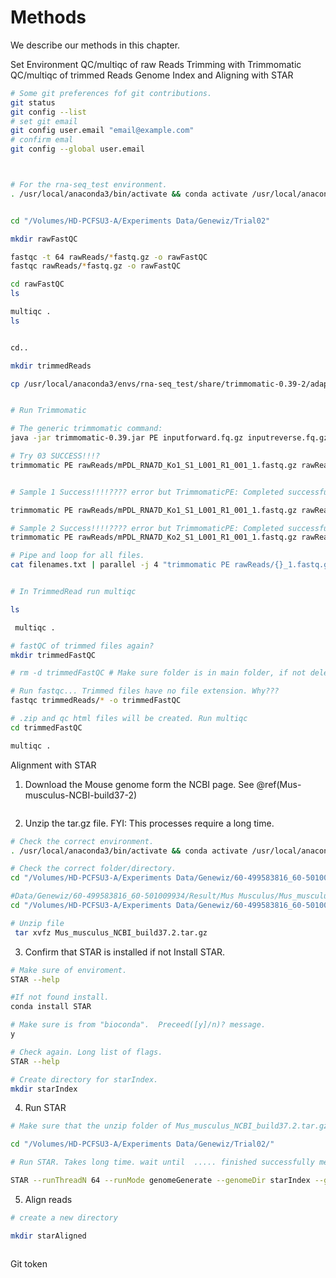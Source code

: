 # Methods

We describe our methods in this chapter.

Set Environment
QC/multiqc of raw Reads
Trimming with Trimmomatic
QC/multiqc of trimmed Reads
Genome Index and Aligning with STAR



```bash
# Some git preferences fof git contributions.  
git status
git config --list
# set git email
git config user.email "email@example.com"
# confirm emal
git config --global user.email



# For the rna-seq_test environment. 
. /usr/local/anaconda3/bin/activate && conda activate /usr/local/anaconda3/envs/rna-seq_test


cd "/Volumes/HD-PCFSU3-A/Experiments Data/Genewiz/Trial02"

mkdir rawFastQC 

fastqc -t 64 rawReads/*fastq.gz -o rawFastQC
fastqc rawReads/*fastq.gz -o rawFastQC

cd rawFastQC
ls

multiqc .
ls 


cd..

mkdir trimmedReads

cp /usr/local/anaconda3/envs/rna-seq_test/share/trimmomatic-0.39-2/adapters/TruSeq3-PE-2.fa .


# Run Trimmomatic 

# The generic trimmomatic command:
java -jar trimmomatic-0.39.jar PE inputforward.fq.gz inputreverse.fq.gz outputforwardpaired.fq.gz outputforwardunpaired.fq.gz outputreversepaired.fq.gz outputreverseunpaired.fq.gz ILLUMINACLIP:TruSeq3-PE.fa:2:30:10:2:keepBothReads LEADING:3 TRAILING:3 MINLEN:36

# Try 03 SUCCESS!!!?
trimmomatic PE rawReads/mPDL_RNA7D_Ko1_S1_L001_R1_001_1.fastq.gz rawReads/mPDL_RNA7D_Ko1_S1_L001_R2_001_2.fastq.gz -baseout trimmedReads/mPDL_RNA7D_Ko1_S1_L001 ILLUMINACLIP:TruSeq3-PE-2.fa:2:30:10:2:keepBothReads LEADING:3 TRAILING:3 MINLEN:36 2> trimmedReads/mPDL_RNA7D_Ko1_S1_L001trimming.log


# Sample 1 Success!!!!???? error but TrimmomaticPE: Completed successfully message.  # error in TruSeq3-PE.fa (No such file or directory)... Change to TruSeq3-PE-2.fa (not tested yet)

trimmomatic PE rawReads/mPDL_RNA7D_Ko1_S1_L001_R1_001_1.fastq.gz rawReads/mPDL_RNA7D_Ko1_S1_L001_R2_001_2.fastq.gz -baseout trimmedReads/mPDL_RNA7D_Ko1_S1_L001_R1_001 ILLUMINACLIP:TruSeq3-PE-2.fa:2:30:10:2:keepBothReads LEADING:3 TRAILING:3 MINLEN:36 2> trimmedReads/mPDL_RNA7D_Ko1_S1_L001trimming.log

# Sample 2 Success!!!!???? error but TrimmomaticPE: Completed successfully message.  # error in TruSeq3-PE.fa (No such file or directory)... Change to TruSeq3-PE-2.fa (not tested yet)
trimmomatic PE rawReads/mPDL_RNA7D_Ko2_S1_L001_R1_001_1.fastq.gz rawReads/mPDL_RNA7D_Ko2_S1_L001_R2_001_2.fastq.gz -baseout trimmedReads/mPDL_RNA7D_Ko2_S1_L001_R2_001 ILLUMINACLIP:TruSeq3-PE-2.fa:2:30:10:2:keepBothReads LEADING:3 TRAILING:3 MINLEN:36 2> trimmedReads/mPDL_RNA7D_Ko2_S1_L001trimming.log

# Pipe and loop for all files.
cat filenames.txt | parallel -j 4 "trimmomatic PE rawReads/{}_1.fastq.gz rawReads/{}_2.fastq.gz -baseout trimmedReads/{} ILLUMINACLIP:TruSeq3-PE-2.fa:2:30:10:2keepBothReads LEADING:3 TRAILING:3 MINLEN:36 2> trimmedReads/{}trimming.log" #Not successful. 


# In TrimmedRead run multiqc

ls

 multiqc .

# fastQC of trimmed files again?
mkdir trimmedFastQC

# rm -d trimmedFastQC # Make sure folder is in main folder, if not delete

# Run fastqc... Trimmed files have no file extension. Why???
fastqc trimmedReads/* -o trimmedFastQC

# .zip and qc html files will be created. Run multiqc
cd trimmedFastQC

multiqc .
```


Alignment with STAR  

1. Download the Mouse genome form the NCBI page.  See \@ref(Mus-musculus-NCBI-build37-2)   
```bash

```


2. Unzip the tar.gz file. FYI: This processes require a long time.  
```bash
# Check the correct environment.
. /usr/local/anaconda3/bin/activate && conda activate /usr/local/anaconda3/envs/rna-seq_test

# Check the correct folder/directory.   
cd "/Volumes/HD-PCFSU3-A/Experiments Data/Genewiz/60-499583816_60-501009934/Result/Mus Musculus/Mus_musculus_NCBI_build37.2.tar.gz"

#Data/Genewiz/60-499583816_60-501009934/Result/Mus Musculus/Mus_musculus_NCBI_build37.2.tar.gz: Not a directory
cd "/Volumes/HD-PCFSU3-A/Experiments Data/Genewiz/60-499583816_60-501009934/Result/Mus Musculus/"

# Unzip file
 tar xvfz Mus_musculus_NCBI_build37.2.tar.gz
```

3. Confirm that STAR is installed if not Install STAR.  
```bash
# Make sure of enviroment.  
STAR --help

#If not found install.  
conda install STAR 

# Make sure is from "bioconda".  Preceed([y]/n)? message.
y

# Check again. Long list of flags.  
STAR --help

# Create directory for starIndex. 
mkdir starIndex
```

4. Run STAR
```bash
# Make sure that the unzip folder of Mus_musculus_NCBI_build37.2.tar.gz (Mus_musculus) is in the same directory as environment/analysis folder in this case:  

cd "/Volumes/HD-PCFSU3-A/Experiments Data/Genewiz/Trial02/"

# Run STAR. Takes long time. wait until  ..... finished successfully message appears. if not rerun again. 

STAR --runThreadN 64 --runMode genomeGenerate --genomeDir starIndex --genomeFastaFiles Mus_musculus/NCBI/build37.2/Sequence/WholeGenomeFasta/genome.fa --sjdbGTFfile Mus_musculus/NCBI/build37.2/Annotation/Genes/genes.gtf

```
5. Align reads

```bash
# create a new directory

mkdir starAligned



```

Git token






